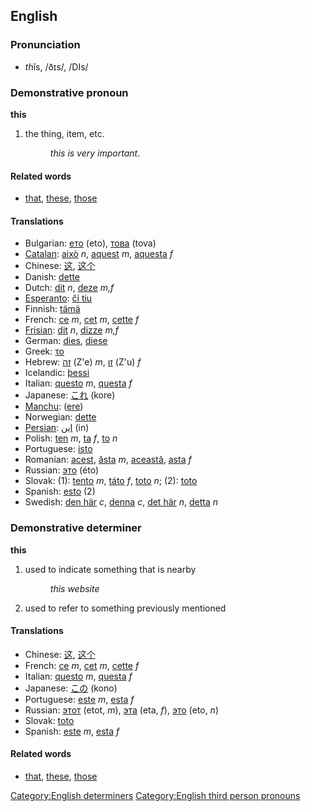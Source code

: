 ==English==
===Pronunciation===
*<i>th</i>ĭs, /ðɪs/, /DIs/

===Demonstrative pronoun===
'''this'''

# the thing, item, etc.
#: ''this is very important''.

====Related words====
*[[that]], [[these]], [[those]]

====Translations====
*Bulgarian: [[ето]] (eto), [[това]] (tova)
*[[Catalan]]: [[això]] ''n'', [[aquest]] ''m'', [[aquesta]] ''f''
*Chinese: [[这]], [[这个]]
*Danish: [[dette]]
*Dutch: [[dit]] ''n'', [[deze]] ''m,f''
*[[Esperanto]]: [[ĉi tiu]]
*Finnish: [[tämä]]
*French: [[ce]] ''m'', [[cet]] ''m'', [[cette]] ''f''
*[[Frisian]]: [[dit]] ''n'', [[dizze]] ''m,f''
*German: [[dies]], [[diese]]
*Greek: [[το]]
*Hebrew: [[זה]] (Z'e) ''m'', [[זו]] (Z'u) ''f''
*Icelandic: [[þessi]]
*Italian: [[questo]] ''m'', [[questa]] ''f''
*Japanese: [[これ]] (kore)
*[[Manchu]]: ([[ere]])
*Norwegian: [[dette]]
*[[Persian]]: [[اين]] (in)
*Polish: [[ten]] ''m'', [[ta]] ''f'', [[to]] ''n''
*Portuguese: [[isto]]
*Romanian: [[acest]], [[ăsta]] ''m'', [[această]], [[asta]] ''f''
*Russian: [[это]] (éto)
*Slovak: (1): [[tento]] ''m'', [[táto]] ''f'', [[toto]] ''n''; (2): [[toto]]
*Spanish: [[esto]] (2)
*Swedish: [[den här]] ''c'', [[denna]] ''c'', [[det här]] ''n'', [[detta]] ''n''

===Demonstrative determiner===
'''this'''

# used to indicate something that is nearby
#:''this website''
# used to refer to something previously mentioned

==== Translations ====
*Chinese: [[这]], [[这个]]
*French: [[ce]] ''m'', [[cet]] ''m'', [[cette]] ''f''
*Italian: [[questo]] ''m'', [[questa]] ''f''
*Japanese: [[この]] (kono)
*Portuguese: [[este]] ''m'', [[esta]] ''f''
*Russian: [[этот]] (etot, ''m''), [[эта]] (eta, ''f''), [[это]] (eto, ''n'')
*Slovak: [[toto]]
*Spanish: [[este]] ''m'', [[esta]] ''f''

====Related words====
*[[that]], [[these]], [[those]]

[[Category:English determiners]]
[[Category:English third person pronouns]]